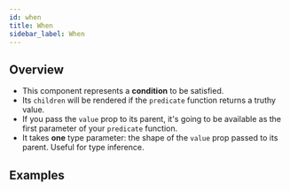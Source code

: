 ```yaml
---
id: when
title: When
sidebar_label: When
---
```



## Overview

- This component represents a **condition** to be satisfied.
- Its `children` will be rendered if the `predicate` function returns a truthy
  value.
- If you pass the `value` prop to its parent, it's going to be available as the
  first parameter of your `predicate` function.
- It takes **one** type parameter: the shape of the `value` prop passed to its
  parent. Useful for type inference.

## Examples

<CodePlayground
  id="react-matchez-examples-when-slzkk"
  file="/src/Example.tsx"
/>
